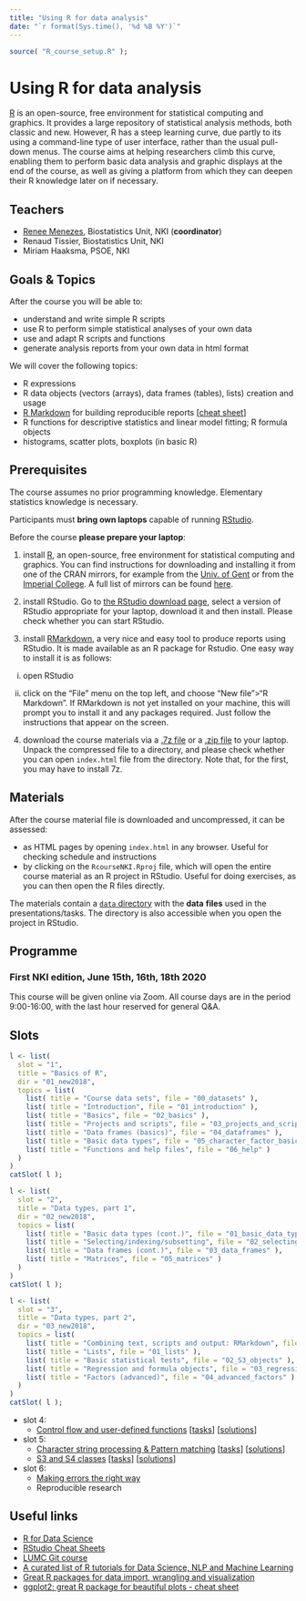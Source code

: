 ```yaml
---
title: "Using R for data analysis"
date: "`r format(Sys.time(), '%d %B %Y')`"
---
```


```r
source( "R_course_setup.R" );
```

# Using R for data analysis

[R](https://www.r-project.org/) is an open-source, free environment for statistical computing and graphics. 
It provides a large repository of statistical analysis methods, both classic and new. 
However, R has a steep learning curve, due partly to its using a command-line type of user interface, rather than the usual pull-down menus. 
The course aims at helping researchers climb this curve, enabling them to perform basic data analysis and graphic displays at the end of the course, as well as giving a platform from which they can deepen their R knowledge later on if necessary.

## Teachers

- [Renee Menezes](http://www.bigstatistics.nl/renee), Biostatistics Unit, NKI (__coordinator__)
- Renaud Tissier, Biostatistics Unit, NKI
- Miriam Haaksma, PSOE, NKI

## Goals & Topics

After the course you will be able to:

- understand and write simple R scripts
- use R to perform simple statistical analyses of your own data
- use and adapt R scripts and functions 
- generate analysis reports from your own data in html format

We will cover the following topics:

- R expressions
- R data objects (vectors (arrays), data frames (tables), lists) creation and usage
- [R Markdown](http://rmarkdown.rstudio.com/) for building reproducible reports [[cheat sheet](http://www.rstudio.com/wp-content/uploads/2015/03/rmarkdown-reference.pdf)]
- R functions for descriptive statistics and linear model fitting; R formula objects
- histograms, scatter plots, boxplots (in basic R) 

## Prerequisites

The course assumes no prior programming knowledge. Elementary statistics knowledge is necessary.

Participants must **bring own laptops** capable of running [RStudio](https://www.rstudio.com/products/rstudio/). 

Before the course **please prepare your laptop**:

1. install [R](https://www.r-project.org/), an open-source, free environment for statistical computing and graphics. You can find instructions for downloading and installing it from one of the CRAN mirrors, for example from the [Univ. of Gent](https://lib.ugent.be/CRAN/) or from the [Imperial College](https://cran.ma.imperial.ac.uk/). A full list of mirrors can be found [here](https://cran.r-project.org/mirrors.html).

2. install RStudio. Go to [the RStudio download page](https://www.rstudio.com/products/rstudio/download/#download), select a version of RStudio appropriate for your laptop, download it and then install. Please check whether you can start RStudio. 

3. install [RMarkdown](https://rmarkdown.rstudio.com/),  a very nice and easy tool to produce reports using RStudio. It is made available as an R package for Rstudio. One easy way to install it is as follows:

i) open RStudio

ii) click on the "File" menu on the top left, and choose "New file">"R Markdown". If RMarkdown is not yet installed on your machine, this will prompt you to install it and any packages required. Just follow the instructions that appear on the screen.


4. download the course materials via a [.7z file](`r params$RCourseURL`/blob/master/RcourseNKI.7z) or a [.zip file](`r params$RCourseURL`/blob/master/RcourseNKI.zip) to your laptop. Unpack the compressed file to a directory, and please check whether you can open `index.html` file from the directory. Note that, for the first, you may have to install 7z.

## Materials

After the course material file is downloaded and uncompressed, it can be assessed:

- as HTML pages by opening `index.html` in any browser. Useful for checking schedule and instructions
- by clicking on the `RcourseNKI.Rproj` file, which will open the entire course material as an R project in RStudio. Useful for doing exercises, as you can then open the R files directly.


The materials contain a [`data` directory](`r params$RCourseURL`/tree/master/data) with the __data__ __files__ used in the presentations/tasks. The directory is also accessible when you open the project in RStudio.

## Programme

### First NKI edition, June 15th, 16th, 18th 2020

This course will be given online via Zoom. All course days are in the period 9:00-16:00, with the last hour reserved for general Q&A.



## Slots



```r
l <- list(
  slot = "1",
  title = "Basics of R",
  dir = "01_new2018",
  topics = list(
    list( title = "Course data sets", file = "00_datasets" ),
    list( title = "Introduction", file = "01_introduction" ),
    list( title = "Basics", file = "02_basics" ),
    list( title = "Projects and scripts", file = "03_projects_and_scripts" ),
    list( title = "Data frames (basics)", file = "04_dataframes" ),
    list( title = "Basic data types", file = "05_character_factor_basics" ),
    list( title = "Functions and help files", file = "06_help" )
  )
)
catSlot( l );
```

```r
l <- list(
  slot = "2",
  title = "Data types, part 1",
  dir = "02_new2018",
  topics = list(
    list( title = "Basic data types (cont.)", file = "01_basic_data_types_cont" ),
    list( title = "Selecting/indexing/subsetting", file = "02_selecting" ),
    list( title = "Data frames (cont.)", file = "03_data_frames" ),
    list( title = "Matrices", file = "05_matrices" )
  )
)
catSlot( l );
```

```r
l <- list(
  slot = "3",
  title = "Data types, part 2",
  dir = "03_new2018",
  topics = list(
    list( title = "Combining text, scripts and output: RMarkdown", file = "02_rmarkdown"),
    list( title = "Lists", file = "01_lists" ),
    list( title = "Basic statistical tests", file = "02_S3_objects" ),
    list( title = "Regression and formula objects", file = "03_regression" ),
    list( title = "Factors (advanced)", file = "04_advanced_factors" )
  )
)
catSlot( l );
```

- slot 4:
    - [Control flow and user-defined functions](https://github.com/rxmenezes/RcourseNKI/04_new2018/01_userDefinedFunctions.html)
        [[tasks](https://github.com/rxmenezes/RcourseNKI/04_new2018/01_userDefinedFunctions.tasks.nocode.html)]
        [[solutions](https://github.com/rxmenezes/RcourseNKI/04_new2018/01_userDefinedFunctions.tasks.code.html)] 

- slot 5:
    - [Character string processing & Pattern matching](https://github.com/rxmenezes/RcourseNKI/06/character_strings.html)
        [[tasks](https://github.com/rxmenezes/RcourseNKI/06/character_strings.tasks.nocode.html)]
        [[solutions](https://github.com/rxmenezes/RcourseNKI/06/character_strings.tasks.code.html)]
    - [S3 and S4 classes](https://github.com/rxmenezes/RcourseNKI/08/s3s4.html)
        [[tasks](https://github.com/rxmenezes/RcourseNKI/08/s3s4.tasks.nocode.html)]
        [[solutions](https://github.com/rxmenezes/RcourseNKI/08/s3s4.tasks.code.html)]
- slot 6:
    - [Making errors the right way](https://github.com/rxmenezes/RcourseNKI/05.renee/03_makingErrors.html)
    - Reproducible research

<!-- - [Regression](https://github.com/rxmenezes/RcourseNKI/07.2017/01_regression.html)
        [[tasks](https://github.com/rxmenezes/RcourseNKI/07.2017/01_regression.tasks.nocode.html)]
        [[solutions](https://github.com/rxmenezes/RcourseNKI/07.2017/01_regression.tasks.code.html)] 
    - [[Extra exercises](https://github.com/rxmenezes/RcourseNKI/07.2017/02_plenty.tasks.nocode.html)]
        [[solutions](https://github.com/rxmenezes/RcourseNKI/07.2017/02_plenty.tasks.code.html)] -->


## Useful links

- [R for Data Science](http://r4ds.had.co.nz/)
- [RStudio Cheat Sheets](https://www.rstudio.com/resources/cheatsheets/)
- [LUMC Git course](https://git.lumc.nl/courses/gitcourse)
- [A curated list of R tutorials for Data Science, NLP and Machine Learning](https://github.com/ujjwalkarn/DataScienceR)
- [Great R packages for data import, wrangling and visualization](http://www.computerworld.com/article/2921176/business-intelligence/great-r-packages-for-data-import-wrangling-visualization.html)
- [ggplot2: great R package for beautiful plots - cheat sheet](http://www.rstudio.com/wp-content/uploads/2015/12/ggplot2-cheatsheet-2.0.pdf)


